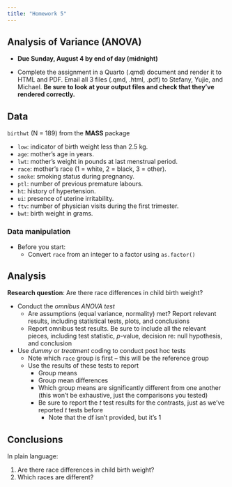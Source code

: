```yaml
---
title: "Homework 5"
---
```


## Analysis of Variance (ANOVA)

* **Due Sunday, August 4 by end of day (midnight)**

* Complete the assignment in a Quarto (.qmd) document and render it to HTML and PDF. Email all 3 files (.qmd, .html, .pdf) to Stefany, Yujie, and Michael. **Be sure to look at your output files and check that they've rendered correctly.** 

## Data

`birthwt` (N = 189) from the **MASS** package

* `low`: indicator of birth weight less than 2.5 kg.
* `age`: mother’s age in years.
* `lwt`: mother’s weight in pounds at last menstrual period.
* `race`: mother’s race (1 = white, 2 = black, 3 = other).
* `smoke`: smoking status during pregnancy.
* `ptl`: number of previous premature labours.
* `ht`: history of hypertension.
* `ui`: presence of uterine irritability.
* `ftv`: number of physician visits during the first trimester.
* `bwt`: birth weight in grams.

### Data manipulation

* Before you start:
    * Convert `race` from an integer to a factor using `as.factor()`
    
## Analysis

**Research question**: Are there race differences in child birth weight?

* Conduct the *omnibus ANOVA test*
    * Are assumptions (equal variance, normality) met? Report relevant results, including statistical tests, plots, and conclusions
    * Report omnibus test results. Be sure to include all the relevant pieces, including test statistic, $p$-value, decision re: null hypothesis, and conclusion
* Use *dummy* or *treatment* coding to conduct post hoc tests
    * Note which `race` group is first -- this will be the reference group
    * Use the results of these tests to report
        * Group means
        * Group mean differences
        * Which group means are significantly different from one another (this won't be exhaustive, just the comparisons you tested)
        * Be sure to report the $t$ test results for the contrasts, just as we've reported $t$ tests before
            * Note that the df isn't provided, but it's 1

## Conclusions

In plain language:

1. Are there race differences in child birth weight?
2. Which races are different? 


